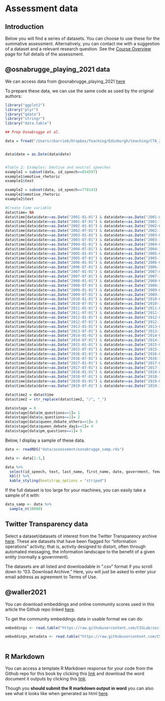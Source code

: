 # Assessment data

## Introduction

Below you will find a series of datasets. You can choose to use these for the summative assessment. Alternatively, you can contact me with a suggestion of a dataset and a relevant research question. See the [Course Overview](https://cjbarrie.github.io/CTA-ED/course-overview.html) page for full details of the assessment.

## @osnabrugge_playing_2021 data

We can access data from @osnabrugge_playing_2021 [here](https://dataverse.harvard.edu/dataset.xhtml?persistentId=doi:10.7910/DVN/QDTLYV)

To prepare these data, we can use the same code as used by the original authors:

```r
library("ggplot2")
library("plyr")
library("gdata")
library("stringr")
library("data.table")

## Prep Osnabrugge et al. 

data = fread("/Users/cbarrie6/Dropbox/Teaching/Edinburgh/teaching/CTA_21-22/assessment/data/uk_data.csv", encoding="UTF-8")


data$date = as.Date(data$date)


#Table 2: Examples: Emotive and neutral speeches
example1 = subset(data, id_speech==854597)
example1$emotive_rhetoric
example1$text

example2 = subset(data, id_speech==778143)
example2$emotive_rhetoric
example2$text

#Create time variable
data$time= NA
data$time[data$date>=as.Date("2001-01-01") & data$date<=as.Date("2001-06-30")] = "01/1"
data$time[data$date>=as.Date("2001-07-01") & data$date<=as.Date("2001-12-31")] = "01/2"
data$time[data$date>=as.Date("2002-01-01") & data$date<=as.Date("2002-06-30")] = "02/1"
data$time[data$date>=as.Date("2002-07-01") & data$date<=as.Date("2002-12-31")] = "02/2"
data$time[data$date>=as.Date("2003-01-01") & data$date<=as.Date("2003-06-30")] = "03/1"
data$time[data$date>=as.Date("2003-07-01") & data$date<=as.Date("2003-12-31")] = "03/2"
data$time[data$date>=as.Date("2004-01-01") & data$date<=as.Date("2004-06-30")] = "04/1"
data$time[data$date>=as.Date("2004-07-01") & data$date<=as.Date("2004-12-31")] = "04/2"
data$time[data$date>=as.Date("2005-01-01") & data$date<=as.Date("2005-06-30")] = "05/1"
data$time[data$date>=as.Date("2005-07-01") & data$date<=as.Date("2005-12-31")] = "05/2"
data$time[data$date>=as.Date("2006-01-01") & data$date<=as.Date("2006-06-30")] = "06/1"
data$time[data$date>=as.Date("2006-07-01") & data$date<=as.Date("2006-12-31")] = "06/2"
data$time[data$date>=as.Date("2007-01-01") & data$date<=as.Date("2007-06-30")] = "07/1"
data$time[data$date>=as.Date("2007-07-01") & data$date<=as.Date("2007-12-31")] = "07/2"
data$time[data$date>=as.Date("2008-01-01") & data$date<=as.Date("2008-06-30")] = "08/1"
data$time[data$date>=as.Date("2008-07-01") & data$date<=as.Date("2008-12-31")] = "08/2"
data$time[data$date>=as.Date("2009-01-01") & data$date<=as.Date("2009-06-30")] = "09/1"
data$time[data$date>=as.Date("2009-07-01") & data$date<=as.Date("2009-12-31")] = "09/2"
data$time[data$date>=as.Date("2010-01-01") & data$date<=as.Date("2010-06-30")] = "10/1"
data$time[data$date>=as.Date("2010-07-01") & data$date<=as.Date("2010-12-31")] = "10/2"
data$time[data$date>=as.Date("2011-01-01") & data$date<=as.Date("2011-06-30")] = "11/1"
data$time[data$date>=as.Date("2011-07-01") & data$date<=as.Date("2011-12-31")] = "11/2"
data$time[data$date>=as.Date("2012-01-01") & data$date<=as.Date("2012-06-30")] = "12/1"
data$time[data$date>=as.Date("2012-07-01") & data$date<=as.Date("2012-12-31")] = "12/2"
data$time[data$date>=as.Date("2013-01-01") & data$date<=as.Date("2013-06-30")] = "13/1"
data$time[data$date>=as.Date("2013-07-01") & data$date<=as.Date("2013-12-31")] = "13/2"
data$time[data$date>=as.Date("2014-01-01") & data$date<=as.Date("2014-06-30")] = "14/1"
data$time[data$date>=as.Date("2014-07-01") & data$date<=as.Date("2014-12-31")] = "14/2"
data$time[data$date>=as.Date("2015-01-01") & data$date<=as.Date("2015-06-30")] = "15/1"
data$time[data$date>=as.Date("2015-07-01") & data$date<=as.Date("2015-12-31")] = "15/2"
data$time[data$date>=as.Date("2016-01-01") & data$date<=as.Date("2016-06-30")] = "16/1"
data$time[data$date>=as.Date("2016-07-01") & data$date<=as.Date("2016-12-31")] = "16/2"
data$time[data$date>=as.Date("2017-01-01") & data$date<=as.Date("2017-06-30")] = "17/1"
data$time[data$date>=as.Date("2017-07-01") & data$date<=as.Date("2017-12-31")] = "17/2"
data$time[data$date>=as.Date("2018-01-01") & data$date<=as.Date("2018-06-30")] = "18/1"
data$time[data$date>=as.Date("2018-07-01") & data$date<=as.Date("2018-12-31")] = "18/2"
data$time[data$date>=as.Date("2019-01-01") & data$date<=as.Date("2019-06-30")] = "19/1"
data$time[data$date>=as.Date("2019-07-01") & data$date<=as.Date("2019-12-31")] = "19/2"

data$time2 = data$time
data$time2 = str_replace(data$time2, "/", "_")

data$stage = 0
data$stage[data$m_questions==1]= 1
data$stage[data$u_questions==1]= 2
data$stage[data$queen_debate_others==1]= 3
data$stage[data$queen_debate_day1==1]= 4
data$stage[data$pm_questions==1]= 5

```

Below, I display a sample of these data.

```r

data <- readRDS("data/assessment/osnabrugge_samp.rds")

```

```r

data <- data[1:3,]

data %>%
  select(id_speech, text, last_name, first_name, date, government, female, age) %>%
  kbl() %>%
  kable_styling(bootstrap_options = "striped")
```

If the full dataset is too large for your machines, you can easily take a sample of it with:

```r

data_samp <- data %>%
  sample_n(10000)

```

## Twitter Transparency data

Select a dataset/datasets of interest from the Twitter Transparency archive [here](https://transparency.twitter.com/en/reports/information-operations.html). These are datasets that have been flagged for "information operations" activity; that is, activity designed to distort, often through automated messaging, the information landscape to the benefit of a given entity (normally a government).

The datasets are all listed and downloadable in ".csv" format if you scroll down to "03. Download Archive." Here, you will just be asked to enter your email address as agreement to Terms of Use.

## @waller2021

You can download embeddings and online community scores used in this article the Github repo linked [here](https://github.com/CSSLab/social-dimensions).

To get the community embeddings data in usable format we can do:

```r

embeddings <- read.table("https://raw.githubusercontent.com/CSSLab/social-dimensions/main/data/embedding-vectors.tsv")

embeddings_metadata <- read.table("https://raw.githubusercontent.com/CSSLab/social-dimensions/main/data/embedding-metadata.tsv", sep = "\t", fill = T, header = T)
                    
```

## R Markdown

You can access a template R Markdown response for your code from the Github repo for this book by clicking this [link](https://raw.githubusercontent.com/cjbarrie/CTA-ED/main/data/assessment/CTA_example.Rmd?raw=true) and download the word document it outputs by clicking this [link](https://github.com/cjbarrie/CTA-ED/blob/main/data/assessment/CTA_example.docx?raw=true).

Though you **should submit the R markdown output in word** you can also see what it looks like when generated as html [here](https://raw.githack.com/cjbarrie/CTA-ED/main/data/assessment/CTA_example.html).
